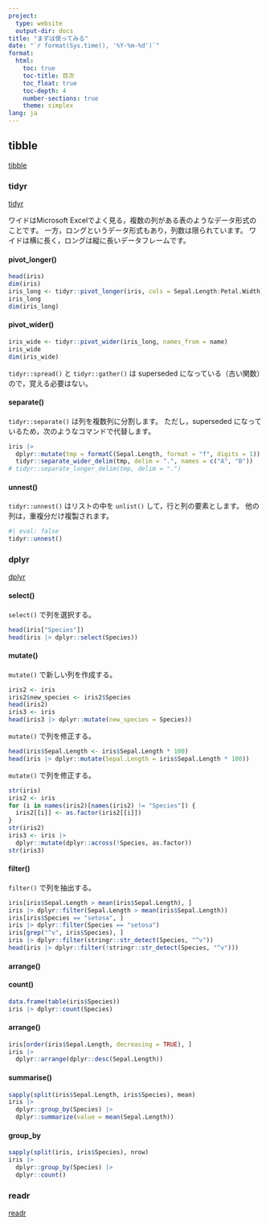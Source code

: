 ```yaml
---
project:
  type: website
  output-dir: docs
title: "まずは使ってみる"
date: "`r format(Sys.time(), '%Y-%m-%d')`"
format:
  html:
    toc: true
    toc-title: 目次
    toc_float: true
    toc-depth: 4
    number-sections: true
    theme: simplex
lang: ja
---
```


## tibble

[tibble](https://tibble.tidyverse.org/){target="_blank"}

### tidyr

[tidyr](https://tidyr.tidyverse.org/){target="_blank"}

ワイドはMicrosoft Excelでよく見る，複数の列がある表のようなデータ形式のことです。
一方，ロングというデータ形式もあり，列数は限られています。
ワイドは横に長く，ロングは縦に長いデータフレームです。

#### pivot_longer()

```r
head(iris)
dim(iris)
iris_long <- tidyr::pivot_longer(iris, cols = Sepal.Length:Petal.Width)
iris_long
dim(iris_long)
```


#### pivot_wider()

```r
iris_wide <- tidyr::pivot_wider(iris_long, names_from = name)
iris_wide
dim(iris_wide)
```

`tidyr::spread()` と `tidyr::gather()` は superseded になっている（古い関数）ので，覚える必要はない。

#### separate()

`tidyr::separate()` は列を複数列に分割します。
ただし，superseded になっているため，次のようなコマンドで代替します。
```r
iris |>
  dplyr::mutate(tmp = formatC(Sepal.Length, format = "f", digits = 1)) |>
  tidyr::separate_wider_delim(tmp, delim = ".", names = c("A", "B"))
# tidyr::separate_longer_delim(tmp, delim = ".")
```

#### unnest()

`tidyr::unnest()` はリストの中を `unlist()` して，行と列の要素とします。
他の列は，重複分だけ複製されます。
```r
#| eval: false
tidyr::unnest()
```


### dplyr

[dplyr](https://dplyr.tidyverse.org/){target="_blank"}

#### select()

`select()` で列を選択する。
```r
head(iris["Species"])
head(iris |> dplyr::select(Species))
```

#### mutate()

`mutate()` で新しい列を作成する。
```r
iris2 <- iris
iris2$new_species <- iris2$Species
head(iris2)
iris3 <- iris
head(iris3 |> dplyr::mutate(new_species = Species))
```

`mutate()` で列を修正する。
```r
head(iris$Sepal.Length <- iris$Sepal.Length * 100)
head(iris |> dplyr::mutate(Sepal.Length = iris$Sepal.Length * 100))
```

`mutate()` で列を修正する。
```r
str(iris)
iris2 <- iris
for (i in names(iris2)[names(iris2) != "Species"]) {
  iris2[[i]] <- as.factor(iris2[[i]])
}
str(iris2)
iris3 <- iris |>
  dplyr::mutate(dplyr::across(!Species, as.factor))
str(iris3)
```

#### filter()

`filter()` で列を抽出する。
```r
iris[iris$Sepal.Length > mean(iris$Sepal.Length), ]
iris |> dplyr::filter(Sepal.Length > mean(iris$Sepal.Length))
iris[iris$Species == "setosa", ]
iris |> dplyr::filter(Species == "setosa")
iris[grep("^v", iris$Species), ]
iris |> dplyr::filter(stringr::str_detect(Species, "^v"))
head(iris |> dplyr::filter(!stringr::str_detect(Species, "^v")))
```

#### arrange()


#### count()

```r
data.frame(table(iris$Species))
iris |> dplyr::count(Species)
```

#### arrange()

```r
iris[order(iris$Sepal.Length, decreasing = TRUE), ]
iris |>
  dplyr::arrange(dplyr::desc(Sepal.Length))
```

#### summarise()

```r
sapply(split(iris$Sepal.Length, iris$Species), mean)
iris |>
  dplyr::group_by(Species) |>
  dplyr::summarize(value = mean(Sepal.Length))
```

#### group_by

```r
sapply(split(iris, iris$Species), nrow)
iris |>
  dplyr::group_by(Species) |>
  dplyr::count()
```


### readr

[readr](https://readr.tidyverse.org/)

